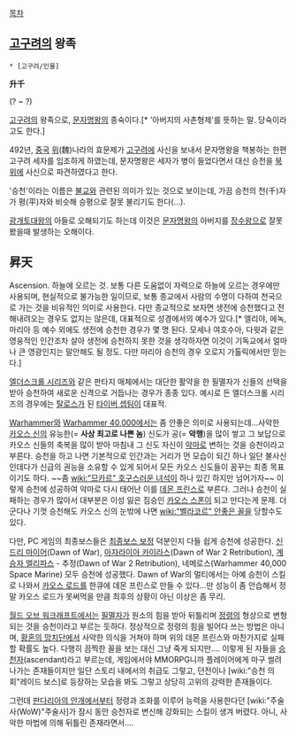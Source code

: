 [[목차]]

== [[고구려]]의 왕족 ==
 * [고구려/인물]

'''升千'''

(? ~ ?)

[[고구려]]의 왕족으로, [[문자명왕]]의 종숙이다.[* '아버지의 사촌형제'를 뜻하는 말. 당숙이라고도 한다.]

492년, [[중국]] [[위]](魏)나라의 효문제가 [[고구려]]에 사신을 보내서 문자명왕을 책봉하는 한편 고구려 세자를 입조하게 하였는데, 문자명왕은 세자가 병이 들었다면서 대신 승천을 [[북위]]에 사신으로 파견하였다고 한다.

'승천'이라는 이름은 [[불교]]와 관련된 의미가 있는 것으로 보이는데, 가끔 승천의 천(千)자가 평(平)자와 비슷해 승평으로 잘못 불리기도 한다(...).

[[광개토대왕]]의 아들로 오해되기도 하는데 이것은 [[문자명왕]]의 아버지를 [[장수왕]]으로 잘못 봤을때 발생하는 오해이다.  

== 昇天 ==
Ascension. 하늘에 오르는 것. 보통 다른 도움없이 자력으로 하늘에 오르는 경우에만 사용되며, 현실적으로 불가능한 일이므로, 보통 종교에서 사람의 수명이 다하여 천국으로 가는 것을 비유적인 의미로 사용한다. 다만 종교적으로 보자면 생전에 승천했다고 전해내려오는 경우도 없지는 않은데, 대표적으로 성경에서의 예수가 있다.[* 엘리야, 에녹, 마리아 등 예수 외에도 생전에 승천한 경우가 몇 명 된다. 모세나 여호수아, 다윗과 같은 영웅적인 인간조차 살아 생전에 승천하지 못한 것을 생각하자면 이것이 기독교에서 얼마나 큰 영광인지는 말안해도 될 정도. 다만 마리아 승천의 경우 오로지 가톨릭에서만 믿는다.]

[[엘더스크롤 시리즈]]와 같은 판타지 매체에서는 대단한 활약을 한 필멸자가 신들의 선택을 받아 승천하여 새로운 신격으로 거듭나는 경우가 종종 있다. 예시로 든 엘더스크롤 시리즈의 경우에는 [[탈로스]]가 된 [[타이버 셉팀]]이 대표적.

[[Warhammer]]와 [[Warhammer 40,000]]에서는 좀 안좋은 의미로 사용되는데...사악한 [[카오스 신]]의 유능한(= '''사상 최고로 나쁜 놈''') 신도가 공(= '''악행''')을 많이 쌓고 그 보답으로 카오스 신들의 축복을 많이 받아 마침내 그 신도 자신이 [[악마]]로 변하는 것을 승천이라고 부른다. 승천을 하고 나면 기본적으로 인간과는 거리가 먼 모습이 되긴 하나 일단 불사신인데다가 신급의 권능을 소유할 수 있게 되어서 모든 카오스 신도들이 꿈꾸는 최종 목표이기도 하다. ~~좀 [[wiki:"므카르" 호구스러운 녀석]]이 하나 있긴 하지만 넘어가자~~ 이렇게 승천에 성공하여 악마로 다시 태어난 이를 [[데몬 프린스]]로 부른다. 그러나 승천이 실패하는 경우가 많아서 대부분은 이성 잃은 짐승인 [[카오스 스폰]]이 되고 만다는게 문제. 더군다나 기껏 승천해도 카오스 신의 눈밖에 나면 [[wiki:"벨라코르" 안좋은 꼴]]을 당할수도 있다. 

다만, PC 게임의 최종보스들은 [[최종보스 보정]] 덕분인지 다들 쉽게 승천에 성공한다. [[신드리 마이어]](Dawn of War), [[아자라이아 카이라스]](Dawn of War 2 Retribution), [[계승자 엘리파스]] - 추정(Dawn of War 2 Retribution), 네메로스(Warhammer 40,000 Space Marine) 모두 승천에 성공했다. Dawn of War의 멀티에서는 아예 승천이 스킬로 나와서 [[카오스 로드]]를 한큐에 데몬 프린스로 만들 수 있다...만 성능이 좀 안습해서 정말 카오스 로드가 못써먹을 만큼 최후의 상황이 아닌 이상은 좀 무리.

[[월드 오브 워크래프트]]에서는 [[필멸자]]가 원소의 힘을 받아 뒤틀리며 [[정령]]의 형상으로 변형되는 것을 승천이라고 부르는 듯하다. 정상적으로 정령의 힘을 빌어다 쓰는 방법은 아니며, [[황혼의 망치단]]에서 사악한 의식을 거쳐야 하며 위의 데몬 프린스와 마찬가지로 실패할 확률도 높다. 다행히 끔찍한 꼴을 보는 대신 그냥 죽게 되지만…. 이렇게 된 자들을 [[승천자]](ascendant)라고 부르는데, 게임에서야 MMORPG니까 플레이어에게 마구 썰려나가는 존재들이지만 일단 스토리 내에서의 취급도 그렇고, 던전이나 [wiki:"승천 의회"레이드 보스]로 등장하는 모습을 봐도 그렇고 상당히 고위의 강력한 존재들이다.

그런데 [[판다리아의 안개]]에서부터 정령과 조화를 이루어 능력을 사용한다던 [wiki:"주술사(WoW)"주술사]가 잠시 동안 승천자로 변신해 강화되는 스킬이 생겨 버렸다. 아니, 사악한 마법에 의해 뒤틀린 존재라면서….
